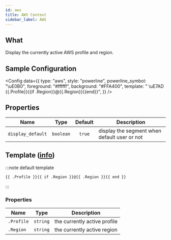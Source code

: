 ```yaml
---
id: aws
title: AWS Context
sidebar_label: AWS
---
```


## What

Display the currently active AWS profile and region.

## Sample Configuration


<Config
  data={{
    type: "aws",
    style: "powerline",
    powerline_symbol: "\uE0B0",
    foreground: "#ffffff",
    background: "#FFA400",
    template: " \uE7AD {{.Profile}}{{if .Region}}@{{.Region}}{{end}}",
  }}
/>

## Properties

| Name              | Type      | Default | Description                                  |
| ----------------- | :-------: | :-----: | -------------------------------------------- |
| `display_default` | `boolean` | `true`  | display the segment when default user or not |

## Template ([info][templates])

:::note default template

```template
{{ .Profile }}{{ if .Region }}@{{ .Region }}{{ end }}
```

:::

### Properties

| Name       | Type     | Description                  |
| ---------- | -------- | ---------------------------- |
| `.Profile` | `string` | the currently active profile |
| `.Region`  | `string` | the currently active region  |

[templates]: /docs/configuration/templates
